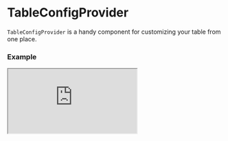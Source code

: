 

# TableConfigProvider

`TableConfigProvider` is a handy component for customizing your table from one place.

<PropsTable displayName='TableConfigProvider'/>


### Example

<iframe
    src="https://codesandbox.io/p/sandbox/table-config-provider-cx52pz?codemirror=1&hidenavigation=1&file=%2Fsrc%2FApp.tsx"
    style={{width: '100%', height: '500px', border: 0, borderRadius: '4px', overflow: 'hidden'}}
    allow="accelerometer; ambient-light-sensor; camera; encrypted-media; geolocation; gyroscope; hid; microphone; midi; payment; usb; vr; xr-spatial-tracking"
    sandbox="allow-forms allow-modals allow-popups allow-presentation allow-same-origin allow-scripts"
/>
